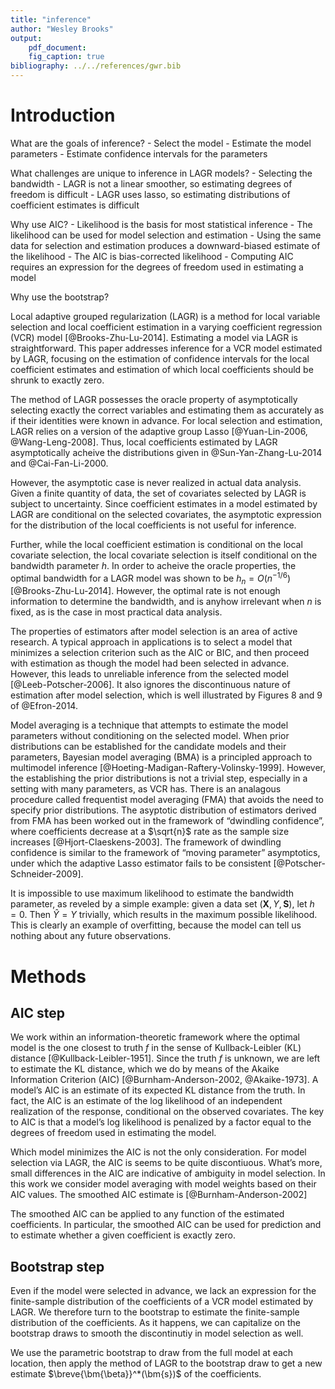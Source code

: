 ```yaml
---
title: "inference"
author: "Wesley Brooks"
output:
    pdf_document:
    fig_caption: true   
bibliography: ../../references/gwr.bib
---
```

    
# Introduction

What are the goals of inference?
- Select the model
- Estimate the model parameters
- Estimate confidence intervals for the parameters

What challenges are unique to inference in LAGR models?
- Selecting the bandwidth
- LAGR is not a linear smoother, so estimating degrees of freedom is difficult
- LAGR uses lasso, so estimating distributions of coefficient estimates is difficult

Why use AIC?
- Likelihood is the basis for most statistical inference
- The likelihood can be used for model selection and estimation
- Using the same data for selection and estimation produces a downward-biased estimate of the likelihood
- The AIC is bias-corrected likelihood
- Computing AIC requires an expression for the degrees of freedom used in estimating a model
 
Why use the bootstrap?
 

Local adaptive grouped regularization (LAGR) is a method for local variable selection and local coefficient estimation in a varying coefficient regression (VCR) model [@Brooks-Zhu-Lu-2014]. Estimating a model via LAGR is straightforward. This paper addresses inference for a VCR model estimated by LAGR, focusing on the estimation of confidence intervals for the local coefficient estimates and estimation of which local coefficients should be shrunk to exactly zero.

The method of LAGR possesses the oracle property of asymptotically selecting exactly the correct variables and estimating them as accurately as if their identities were known in advance. For local selection and estimation, LAGR relies on a version of the adaptive group Lasso [@Yuan-Lin-2006, @Wang-Leng-2008]. Thus, local coefficients estimated by LAGR asymptotically acheive the distributions given in @Sun-Yan-Zhang-Lu-2014 and @Cai-Fan-Li-2000.

However, the asymptotic case is never realized in actual data analysis. Given a finite quantity of data, the set of covariates selected by LAGR is subject to uncertainty. Since coefficient estimates in a model estimated by LAGR are conditional on the selected covariates, the asymptotic expression for the distribution of the local coefficients is not useful for inference.

Further, while the local coefficient estimation is conditional on the local covariate selection, the local covariate selection is itself conditional on the bandwidth parameter $h$. In order to acheive the oracle properties, the optimal bandwidth for a LAGR model was shown to be $h_n=O(n^{-1/6})$ [@Brooks-Zhu-Lu-2014]. However, the optimal rate is not enough information to determine the bandwidth, and is anyhow irrelevant when $n$ is fixed, as is the case in most practical data analysis.

The properties of estimators after model selection is an area of active research. A typical approach in applications is to select a model that minimizes a selection criterion such as the AIC or BIC, and then proceed with estimation as though the model had been selected in advance. However, this leads to unreliable inference from the selected model [@Leeb-Potscher-2006]. It also ignores the discontinuous nature of estimation after model selection, which is well illustrated by Figures 8 and 9 of @Efron-2014.

Model averaging is a technique that attempts to estimate the model parameters without conditioning on the selected model. When prior distributions can be established for the candidate models and their parameters, Bayesian model averaging (BMA) is a principled approach to multimodel inference [@Hoeting-Madigan-Raftery-Volinsky-1999]. However, the establishing the prior distributions is not a trivial step, especially in a setting with many parameters, as VCR has. There is an analagous procedure called frequentist model averaging (FMA) that avoids the need to specify prior distributions. The asyptotic distribution of estimators derived from FMA has been worked out in the framework of "dwindling confidence", where coefficients decrease at a $\sqrt{n}$ rate as the sample size increases [@Hjort-Claeskens-2003]. The framework of dwindling confidence is similar to the framework of "moving parameter" asymptotics, under which the adaptive Lasso estimator fails to be consistent [@Potscher-Schneider-2009].

It is impossible to use maximum likelihood to estimate the bandwidth parameter, as reveled by a simple example: given a data set $(\bm{X}, Y, \bm{S})$, let $h=0$. Then $\hat{Y}=Y$ trivially, which results in the maximum possible likelihood. This is clearly an example of overfitting, because the model can tell us nothing about any future observations.

# Methods

## AIC step
We work within an information-theoretic framework where the optimal model is the one closest to truth $f$ in the  sense of Kullback-Leibler (KL) distance [@Kullback-Leibler-1951]. Since the truth $f$ is unknown, we are left to estimate the KL distance, which we do by means of the Akaike Information Criterion (AIC) [@Burnham-Anderson-2002, @Akaike-1973]. A model's AIC is an estimate of its expected KL distance from the truth. In fact, the AIC is an estimate of the log likelihood of an independent realization of the response, conditional on the observed covariates. The key to AIC is that a model's log likelihood is penalized by a factor equal to the degrees of freedom used in estimating the model.

Which model minimizes the AIC is not the only consideration. For model selection via LAGR, the AIC is seems to be quite discontiuous. What's more, small differences in the AIC are indicative of ambiguity in model selection. In this work we consider model averaging with model weights based on their AIC values. The smoothed AIC estimate is [@Burnham-Anderson-2002]
\begin{align}
\breve{\bm{\beta}}(\bm{s}) &= \sum_{j=1}^M w_j \hat{\bm{\beta}}_j(\bm{s}) / \sum_{k=1}^M w_k \\
w_j &= \exp ( - \Delta_j / 2 ) \\
\Delta_j &= \text{AIC}_j - \text{min}_k \text{AIC}_k
\end{align}

The smoothed AIC can be applied to any function of the estimated coefficients. In particular, the smoothed AIC can be used for prediction and to estimate whether a given coefficient is exactly zero.

## Bootstrap step
Even if the model were selected in advance, we lack an expression for the finite-sample distribution of the coefficients of a VCR model estimated by LAGR. We therefore turn to the bootstrap to estimate the finite-sample distribution of the coefficients. As it happens, we can capitalize on the bootstrap draws to smooth the discontinutiy in model selection as well.

We use the parametric bootstrap to draw from the full model at each location, then apply the method of LAGR to the bootstrap draw to get a new estimate $\breve{\bm{\beta}}^*(\bm{s})$ of the coefficients.



